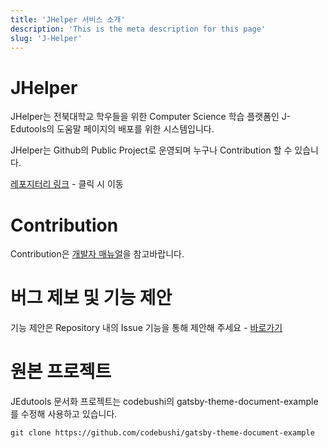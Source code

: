 ```yaml
---
title: 'JHelper 서비스 소개'
description: 'This is the meta description for this page'
slug: 'J-Helper'
---
```


# JHelper

JHelper는 전북대학교 학우들을 위한 Computer Science 학습 플랫폼인 J-Edutools의 도움말 페이지의 배포를 위한 시스템입니다.

JHelper는 Github의 Public Project로 운영되며 누구나 Contribution 할 수 있습니다.

[레포지터리 링크](https://github.com/JBNU-JEduTools/document) - 클릭 시 이동

# Contribution

Contribution은 [개발자 매뉴얼](https://jbnu-jedutools.github.io/document/JHelper/devManual)을 참고바랍니다.

# 버그 제보 및 기능 제안

기능 제안은 Repository 내의 Issue 기능을 통해 제안해 주세요 - [바로가기](https://github.com/JBNU-JEduTools/document/issues)

# 원본 프로젝트

JEdutools 문서화 프로젝트는 codebushi의 gatsby-theme-document-example를 수정해 사용하고 있습니다.
```
git clone https://github.com/codebushi/gatsby-theme-document-example
```
